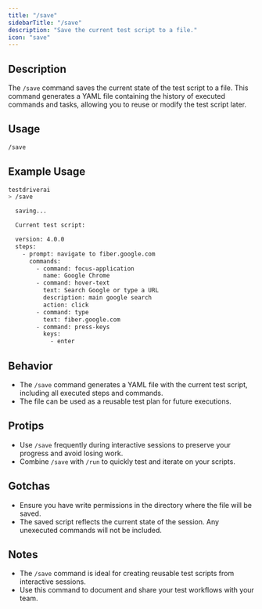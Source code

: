 ```yaml
---
title: "/save"
sidebarTitle: "/save"
description: "Save the current test script to a file."
icon: "save"
---
```


## Description
The `/save` command saves the current state of the test script to a file. This command generates a YAML file containing the history of executed commands and tasks, allowing you to reuse or modify the test script later.

## Usage
```bash
/save
```

## Example Usage
```bash
testdriverai
> /save

  saving...

  Current test script:

  version: 4.0.0
  steps:
    - prompt: navigate to fiber.google.com
      commands:
        - command: focus-application
          name: Google Chrome
        - command: hover-text
          text: Search Google or type a URL
          description: main google search
          action: click
        - command: type
          text: fiber.google.com
        - command: press-keys
          keys:
            - enter
```

## Behavior
- The `/save` command generates a YAML file with the current test script, including all executed steps and commands.
- The file can be used as a reusable test plan for future executions.

## Protips
- Use `/save` frequently during interactive sessions to preserve your progress and avoid losing work.
- Combine `/save` with `/run` to quickly test and iterate on your scripts.

## Gotchas
- Ensure you have write permissions in the directory where the file will be saved.
- The saved script reflects the current state of the session. Any unexecuted commands will not be included.

## Notes
- The `/save` command is ideal for creating reusable test scripts from interactive sessions.
- Use this command to document and share your test workflows with your team.
